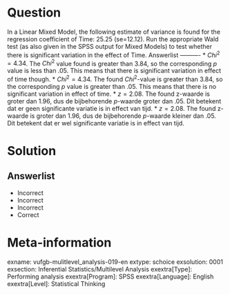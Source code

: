 Question
========

In a Linear Mixed Model, the following estimate of variance is found for the regression coefficient of Time: 25.25 (se=12.12). Run the appropriate Wald test (as also given in the SPSS output for Mixed Models) to test whether there is significant variation in the effect of Time. 
Answerlist
----------
* $Chi^{2} = 4.34$. The $Chi^{2}$ value found is greater than 3.84, so the corresponding *p* value is less than .05. This means that there is significant variation in effect of time though.
* $Chi^{2} = 4.34$. The found $Chi^{2}$-value is greater than 3.84, so the corresponding *p* value is greater than .05. This means that there is no significant variation in effect of time.
* $z = 2.08$. The found z-waarde is groter dan 1.96, dus de bijbehorende *p*-waarde groter dan .05. Dit betekent dat er geen significante variatie is in effect van tijd.
* $z = 2.08$. The found z-waarde is groter dan 1.96, dus de bijbehorende *p*-waarde kleiner dan .05. Dit betekent dat er wel significante variatie is in effect van tijd.

Solution
========

Answerlist
----------
* Incorrect
* Incorrect
* Incorrect
* Correct

Meta-information
================
exname: vufgb-mulitlevel_analysis-019-en
extype: schoice
exsolution: 0001
exsection: Inferential Statistics/Multilevel Analysis
exextra[Type]: Performing analysis
exextra[Program]: SPSS
exextra[Language]: English
exextra[Level]: Statistical Thinking
